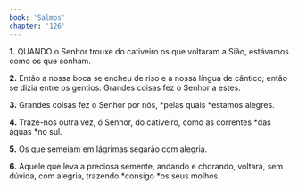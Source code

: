 ```yaml
---
book: 'Salmos'
chapter: '126'
---
```


**1.** QUANDO o Senhor trouxe do cativeiro os que voltaram a Sião, estávamos como os que sonham.

**2.** Então a nossa boca se encheu de riso e a nossa língua de cântico; então se dizia entre os gentios: Grandes coisas fez o Senhor a estes.

**3.** Grandes coisas fez o Senhor por nós, *pelas quais *estamos alegres.

**4.** Traze-nos outra vez, ó Senhor, do cativeiro, como as correntes *das águas *no sul.

**5.** Os que semeiam em lágrimas segarão com alegria.

**6.** Aquele que leva a preciosa semente, andando e chorando, voltará, sem dúvida, com alegria, trazendo *consigo *os seus molhos.